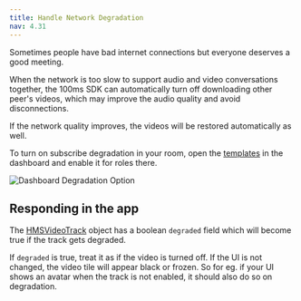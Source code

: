 ```yaml
---
title: Handle Network Degradation
nav: 4.31
---
```


Sometimes people have bad internet connections but everyone deserves a good meeting.

When the network is too slow to support audio and video conversations together, the 100ms SDK can automatically turn off downloading other peer's videos, which may improve the audio quality and avoid disconnections.

If the network quality improves, the videos will be restored automatically as well.

To turn on subscribe degradation in your room, open the [templates](https://dashboard.100ms.live/templates) in the dashboard and enable it for roles there.

![Dashboard Degradation Option](/docs/v2/degradation.png)


## Responding in the app

The [HMSVideoTrack](/api-reference/javascript/v2/interfaces/HMSVideoTrack#degraded) object has a boolean `degraded` field which will
become true if the track gets degraded.

If `degraded` is true, treat it as if the video is turned off. If the UI is not changed, the video tile will appear black or frozen.
So for eg. if your UI shows an avatar when the track is not enabled, it should also do so on degradation.
